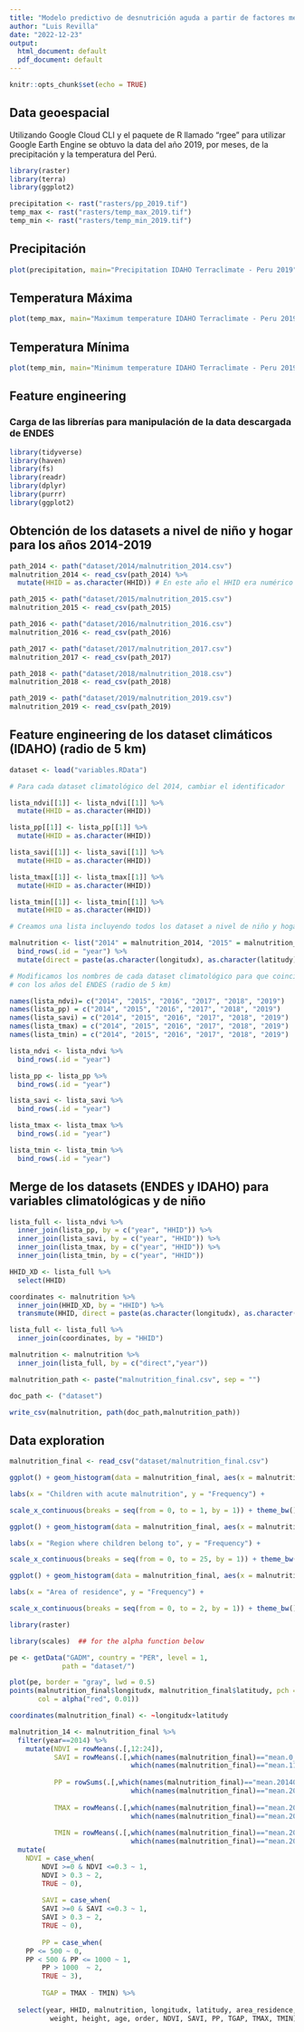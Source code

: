 ```yaml
---
title: "Modelo predictivo de desnutrición aguda a partir de factores medioambientales"
author: "Luis Revilla"
date: "2022-12-23"
output:
  html_document: default
  pdf_document: default
---
```


```r
knitr::opts_chunk$set(echo = TRUE)
```

## Data geoespacial

Utilizando Google Cloud CLI y el paquete de R llamado "rgee" para utilizar Google Earth Engine se obtuvo la data del año 2019, por meses, de la precipitación y la temperatura del Perú.

```r
library(raster)
library(terra)
library(ggplot2)

precipitation <- rast("rasters/pp_2019.tif")
temp_max <- rast("rasters/temp_max_2019.tif")
temp_min <- rast("rasters/temp_min_2019.tif")
```

## Precipitación


```r

plot(precipitation, main="Precipitation IDAHO Terraclimate - Peru 2019", xlab="Longitude", ylab="Latitude")


```

## Temperatura Máxima

```r
plot(temp_max, main="Maximum temperature IDAHO Terraclimate - Peru 2019", xlab="Longitude", ylab="Latitude", )
```

## Temperatura Mínima

```r
plot(temp_min, main="Minimum temperature IDAHO Terraclimate - Peru 2019", xlab="Longitude", ylab="Latitude", )
```

## Feature engineering

### Carga de las librerías para manipulación de la data descargada de ENDES

```r
library(tidyverse)
library(haven)
library(fs)
library(readr)
library(dplyr)
library(purrr)
library(ggplot2)
```


## Obtención de los datasets a nivel de niño y hogar para los años 2014-2019

```r
path_2014 <- path("dataset/2014/malnutrition_2014.csv")
malnutrition_2014 <- read_csv(path_2014) %>%
  mutate(HHID = as.character(HHID)) # En este año el HHID era numérico

path_2015 <- path("dataset/2015/malnutrition_2015.csv")
malnutrition_2015 <- read_csv(path_2015)

path_2016 <- path("dataset/2016/malnutrition_2016.csv")
malnutrition_2016 <- read_csv(path_2016)

path_2017 <- path("dataset/2017/malnutrition_2017.csv")
malnutrition_2017 <- read_csv(path_2017)

path_2018 <- path("dataset/2018/malnutrition_2018.csv")
malnutrition_2018 <- read_csv(path_2018)

path_2019 <- path("dataset/2019/malnutrition_2019.csv")
malnutrition_2019 <- read_csv(path_2019)

```

## Feature engineering de los dataset climáticos (IDAHO) (radio de 5 km)

```r
dataset <- load("variables.RData") 

# Para cada dataset climatológico del 2014, cambiar el identificador

lista_ndvi[[1]] <- lista_ndvi[[1]] %>%
  mutate(HHID = as.character(HHID))

lista_pp[[1]] <- lista_pp[[1]] %>%
  mutate(HHID = as.character(HHID))

lista_savi[[1]] <- lista_savi[[1]] %>%
  mutate(HHID = as.character(HHID))

lista_tmax[[1]] <- lista_tmax[[1]] %>%
  mutate(HHID = as.character(HHID))

lista_tmin[[1]] <- lista_tmin[[1]] %>%
  mutate(HHID = as.character(HHID))

# Creamos una lista incluyendo todos los dataset a nivel de niño y hogar (ENDES)

malnutrition <- list("2014" = malnutrition_2014, "2015" = malnutrition_2015, "2016" = malnutrition_2016, "2017" = malnutrition_2017, "2018" = malnutrition_2018, "2019" = malnutrition_2019) %>% 
  bind_rows(.id = "year") %>%
  mutate(direct = paste(as.character(longitudx), as.character(latitudy)))

# Modificamos los nombres de cada dataset climatológico para que coincida
# con los años del ENDES (radio de 5 km)

names(lista_ndvi)= c("2014", "2015", "2016", "2017", "2018", "2019")
names(lista_pp) = c("2014", "2015", "2016", "2017", "2018", "2019")
names(lista_savi) = c("2014", "2015", "2016", "2017", "2018", "2019")
names(lista_tmax) = c("2014", "2015", "2016", "2017", "2018", "2019")
names(lista_tmin) = c("2014", "2015", "2016", "2017", "2018", "2019")

lista_ndvi <- lista_ndvi %>%
  bind_rows(.id = "year")

lista_pp <- lista_pp %>%
  bind_rows(.id = "year")

lista_savi <- lista_savi %>%
  bind_rows(.id = "year")

lista_tmax <- lista_tmax %>%
  bind_rows(.id = "year")

lista_tmin <- lista_tmin %>%
  bind_rows(.id = "year")


```

## Merge de los datasets (ENDES y IDAHO) para variables climatológicas y de niño

```r
lista_full <- lista_ndvi %>%
  inner_join(lista_pp, by = c("year", "HHID")) %>%
  inner_join(lista_savi, by = c("year", "HHID")) %>%
  inner_join(lista_tmax, by = c("year", "HHID")) %>%
  inner_join(lista_tmin, by = c("year", "HHID"))

HHID_XD <- lista_full %>%
  select(HHID)

coordinates <- malnutrition %>%
  inner_join(HHID_XD, by = "HHID") %>%
  transmute(HHID, direct = paste(as.character(longitudx), as.character(latitudy)))

lista_full <- lista_full %>%
  inner_join(coordinates, by = "HHID")

malnutrition <- malnutrition %>%
  inner_join(lista_full, by = c("direct","year"))

malnutrition_path <- paste("malnutrition_final.csv", sep = "")

doc_path <- ("dataset")

write_csv(malnutrition, path(doc_path,malnutrition_path))  
```

## Data exploration

```r
malnutrition_final <- read_csv("dataset/malnutrition_final.csv") 

ggplot() + geom_histogram(data = malnutrition_final, aes(x = malnutrition_final$malnutrition), bins = 2, fill = "darkgreen", col = "black") +

labs(x = "Children with acute malnutrition", y = "Frequency") +

scale_x_continuous(breaks = seq(from = 0, to = 1, by = 1)) + theme_bw()
```


```r
ggplot() + geom_histogram(data = malnutrition_final, aes(x = malnutrition_final$region), bins = 25, fill = "darkgreen", col = "black") +

labs(x = "Region where children belong to", y = "Frequency") +

scale_x_continuous(breaks = seq(from = 0, to = 25, by = 1)) + theme_bw()
```
```r
ggplot() + geom_histogram(data = malnutrition_final, aes(x = malnutrition_final$area_residence), bins = 2, fill = "darkgreen", col = "black") +

labs(x = "Area of residence", y = "Frequency") +

scale_x_continuous(breaks = seq(from = 0, to = 2, by = 1)) + theme_bw()
```
```r
library(raster)

library(scales)  ## for the alpha function below

pe <- getData("GADM", country = "PER", level = 1,
             path = "dataset/")

plot(pe, border = "gray", lwd = 0.5)
points(malnutrition_final$longitudx, malnutrition_final$latitudy, pch = 16,
       col = alpha("red", 0.01))
```
```r
coordinates(malnutrition_final) <- ~longitudx+latitudy
```

```r
malnutrition_14 <- malnutrition_final %>%
  filter(year==2014) %>%
	mutate(NDVI = rowMeans(.[,12:24]),
	       SAVI = rowMeans(.[,which(names(malnutrition_final)=="mean.0_EVI"):
	                          which(names(malnutrition_final)=="mean.11_EVI")]),
	       
	       PP = rowSums(.[,which(names(malnutrition_final)=="mean.201401_pr"):
	                          which(names(malnutrition_final)=="mean.201412_pr")]),
	       
	       TMAX = rowMeans(.[,which(names(malnutrition_final)=="mean.201401_tmmx"):
	                          which(names(malnutrition_final)=="mean.201412_tmmx")])/10,
	       
	       TMIN = rowMeans(.[,which(names(malnutrition_final)=="mean.201401_tmmn"):
	                          which(names(malnutrition_final)=="mean.201412_tmmn")])/10)%>%
  mutate(
    NDVI = case_when(
		NDVI >=0 & NDVI <=0.3 ~ 1, 
		NDVI > 0.3 ~ 2,
		TRUE ~ 0),
		
		SAVI = case_when(
		SAVI >=0 & SAVI <=0.3 ~ 1, 
		SAVI > 0.3 ~ 2,
		TRUE ~ 0), 
		
		PP = case_when(
    PP <= 500 ~ 0,
    PP < 500 & PP <= 1000 ~ 1,
		PP > 1000  ~ 2, 
		TRUE ~ 3), 
		
		TGAP = TMAX - TMIN) %>% 
  
  select(year, HHID, malnutrition, longitudx, latitudy, area_residence, region, 
          weight, height, age, order, NDVI, SAVI, PP, TGAP, TMAX, TMIN)

```

